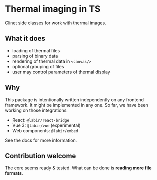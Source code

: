 # Thermal imaging in TS

Clinet side classes for work with thermal images.

## What it does

- loading of thermal files
- parsing of binary data
- rendering of thermal data in `<canvas/>`
- optional grouping of files
- user may control parameters of thermal display

## Why

This package is intentionally written independently on any frontend framework. It might be implemented in any one. So far, we have been working on those integrations:

- React: `@labir/react-bridge`
- Vue 3: `@labir/vue` (experimental)
- Web components: `@labir/embed`

See the docs for more information.

## Contribution welcome

The core seems ready & tested. What can be done is **reading more file formats**.